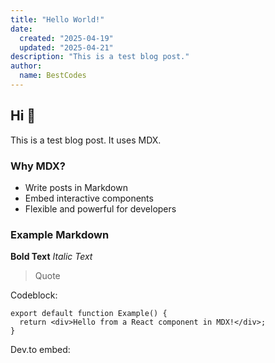 ```yaml
---
title: "Hello World!"
date:
  created: "2025-04-19"
  updated: "2025-04-21"
description: "This is a test blog post."
author:
  name: BestCodes
---
```


## Hi 👋

This is a test blog post. It uses MDX.

### Why MDX?

- Write posts in Markdown
- Embed interactive components
- Flexible and powerful for developers

### Example Markdown

**Bold Text**
_Italic Text_

> Quote

Codeblock:

```tsx
export default function Example() {
  return <div>Hello from a React component in MDX!</div>;
}
```

Dev.to embed:

<DevToEmbed id="2119894" width="default" layout="left" />
